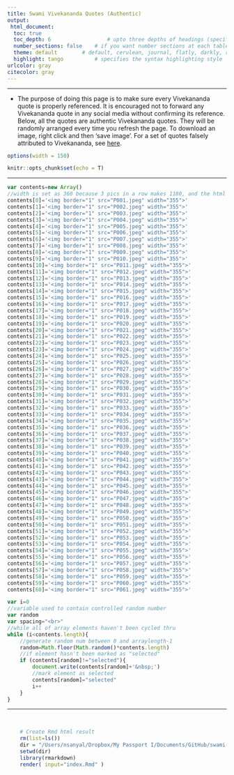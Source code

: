 ```yaml
---
title: Swami Vivekananda Quotes (Authentic)
output:
 html_document:
  toc: true
  toc_depth: 6  				# upto three depths of headings (specified by #, ## and ###)
  number_sections: false 	# if you want number sections at each table header
  theme: default  		# default, cerulean, journal, flatly, darkly, readable, spacelab, united, cosmo, lumen, paper, sandstone, simplex, and yeti
  highlight: tango  		# specifies the syntax highlighting style
urlcolor: gray
citecolor: gray
---
```


<hr> 

- The purpose of doing this page is to make sure every Vivekananda quote is properly referenced. It is encouraged not to forward any Vivekananda quote in any social media without confirming its reference. Below, all the quotes are authentic Vivekananda quotes. They will be randomly arranged every time you refresh the page. To download an image, right click and then 'save image'. For a set of quotes falsely attributed to Vivekananda, see [here](https://onudhyan.blogspot.com/2020/06/quotes-falsely-attributed-to-swami.html){target="_blank"}.

```r
options(width = 150)
```

```r
knitr::opts_chunk$set(echo = T)
```

<style type="text/css"> /* This sets the overall width of the HTML page */
.main-container {
  max-width: 1200px;
  margin-left: auto;
  margin-right: auto;
};
p {line-height: 4em;}
</style>



<hr>


<!-- From this page http://www.javascriptkit.com/javatutors/randomorder.shtml -->

```js
var contents=new Array()
//width is set as 360 because 3 pics in a row makes 1180, and the html page width is set as 1200.
contents[0]='<img border="1" src="P001.jpeg" width="355">'
contents[1]='<img border="1" src="P002.jpeg" width="355">'
contents[2]='<img border="1" src="P003.jpeg" width="355">'
contents[3]='<img border="1" src="P004.jpeg" width="355">'
contents[4]='<img border="1" src="P005.jpeg" width="355">'
contents[5]='<img border="1" src="P006.jpeg" width="355">'
contents[6]='<img border="1" src="P007.jpeg" width="355">'
contents[7]='<img border="1" src="P008.jpeg" width="355">'
contents[8]='<img border="1" src="P009.jpeg" width="355">'
contents[9]='<img border="1" src="P010.jpeg" width="355">'
contents[10]='<img border="1" src="P011.jpeg" width="355">'
contents[11]='<img border="1" src="P012.jpeg" width="355">'
contents[12]='<img border="1" src="P013.jpeg" width="355">'
contents[13]='<img border="1" src="P014.jpeg" width="355">'
contents[14]='<img border="1" src="P015.jpeg" width="355">'
contents[15]='<img border="1" src="P016.jpeg" width="355">'
contents[16]='<img border="1" src="P017.jpeg" width="355">'
contents[17]='<img border="1" src="P018.jpeg" width="355">'
contents[18]='<img border="1" src="P019.jpeg" width="355">'
contents[19]='<img border="1" src="P020.jpeg" width="355">'
contents[20]='<img border="1" src="P021.jpeg" width="355">'
contents[21]='<img border="1" src="P022.jpeg" width="355">'
contents[22]='<img border="1" src="P023.jpeg" width="355">'
contents[23]='<img border="1" src="P024.jpeg" width="355">'
contents[24]='<img border="1" src="P025.jpeg" width="355">'
contents[25]='<img border="1" src="P026.jpeg" width="355">'
contents[26]='<img border="1" src="P027.jpeg" width="355">'
contents[27]='<img border="1" src="P028.jpeg" width="355">'
contents[28]='<img border="1" src="P029.jpeg" width="355">'
contents[29]='<img border="1" src="P030.jpeg" width="355">'
contents[30]='<img border="1" src="P031.jpeg" width="355">'
contents[31]='<img border="1" src="P032.jpeg" width="355">'
contents[32]='<img border="1" src="P033.jpeg" width="355">'
contents[33]='<img border="1" src="P034.jpeg" width="355">'
contents[34]='<img border="1" src="P035.jpeg" width="355">'
contents[35]='<img border="1" src="P036.jpeg" width="355">'
contents[36]='<img border="1" src="P037.jpeg" width="355">'
contents[37]='<img border="1" src="P038.jpeg" width="355">'
contents[38]='<img border="1" src="P039.jpeg" width="355">'
contents[39]='<img border="1" src="P040.jpeg" width="355">'
contents[40]='<img border="1" src="P041.jpeg" width="355">'
contents[41]='<img border="1" src="P042.jpeg" width="355">'
contents[42]='<img border="1" src="P043.jpeg" width="355">'
contents[43]='<img border="1" src="P044.jpeg" width="355">'
contents[44]='<img border="1" src="P045.jpeg" width="355">'
contents[45]='<img border="1" src="P046.jpeg" width="355">'
contents[46]='<img border="1" src="P047.jpeg" width="355">'
contents[47]='<img border="1" src="P048.jpeg" width="355">'
contents[48]='<img border="1" src="P049.jpeg" width="355">'
contents[49]='<img border="1" src="P050.jpeg" width="355">'
contents[50]='<img border="1" src="P051.jpeg" width="355">'
contents[51]='<img border="1" src="P052.jpeg" width="355">'
contents[52]='<img border="1" src="P053.jpeg" width="355">'
contents[53]='<img border="1" src="P054.jpeg" width="355">'
contents[54]='<img border="1" src="P055.jpeg" width="355">'
contents[55]='<img border="1" src="P056.jpeg" width="355">'
contents[56]='<img border="1" src="P057.jpeg" width="355">'
contents[57]='<img border="1" src="P058.jpeg" width="355">'
contents[58]='<img border="1" src="P059.jpeg" width="355">'
contents[59]='<img border="1" src="P060.jpeg" width="355">'
contents[60]='<img border="1" src="P061.jpeg" width="355">'
```

```js
var i=0
//variable used to contain controlled random number 
var random
var spacing="<br>"
//while all of array elements haven't been cycled thru
while (i<contents.length){
    //generate random num between 0 and arraylength-1
    random=Math.floor(Math.random()*contents.length)
    //if element hasn't been marked as "selected"
    if (contents[random]!="selected"){
        document.write(contents[random]+'&nbsp;')
        //mark element as selected
        contents[random]="selected"
        i++
    }
}
```












<hr><br>

```r
	# Create Rmd html result
	rm(list=ls())
	dir = "/Users/nsanyal/Dropbox/My Passport I/Documents/GitHub/swami-vivekananda-quotes-authentic.github.io"
	setwd(dir)
	library(rmarkdown)
	render( input="index.Rmd" )
```



<!-- 
convert P001.jpeg -resize 20% P001.jpeg
convert P002.jpeg -resize 20% P002.jpeg
convert P003.jpeg -resize 20% P003.jpeg
convert P004.jpeg -resize 20% P004.jpeg

 -->






